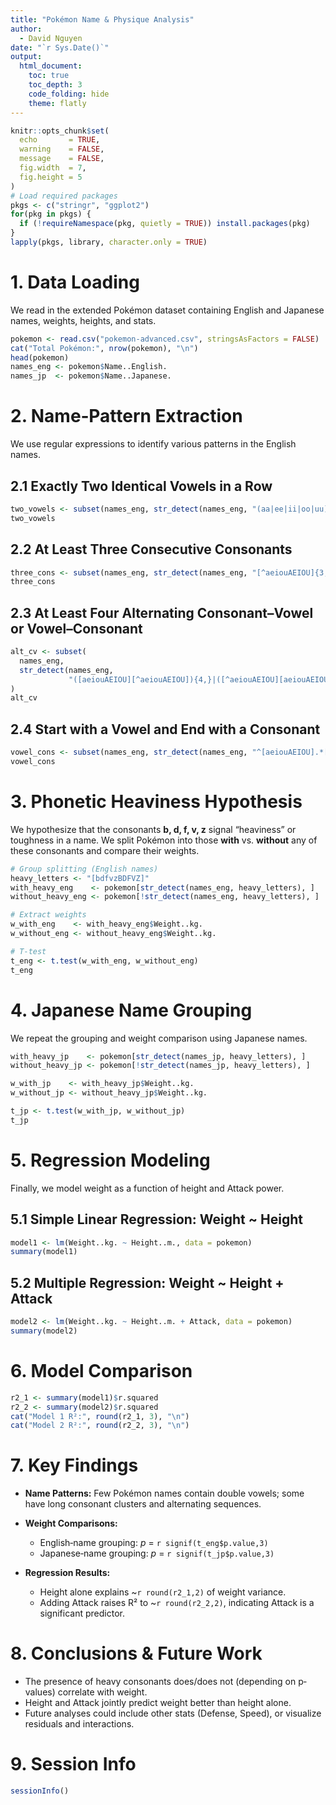 ```yaml
---
title: "Pokémon Name & Physique Analysis"
author:
  - David Nguyen
date: "`r Sys.Date()`"
output:
  html_document:
    toc: true
    toc_depth: 3
    code_folding: hide
    theme: flatly
---
```


```r
knitr::opts_chunk$set(
  echo       = TRUE,
  warning    = FALSE,
  message    = FALSE,
  fig.width  = 7,
  fig.height = 5
)
# Load required packages
pkgs <- c("stringr", "ggplot2")
for(pkg in pkgs) {
  if (!requireNamespace(pkg, quietly = TRUE)) install.packages(pkg)
}
lapply(pkgs, library, character.only = TRUE)
````

# 1. Data Loading

We read in the extended Pokémon dataset containing English and Japanese names, weights, heights, and stats.

```r
pokemon <- read.csv("pokemon-advanced.csv", stringsAsFactors = FALSE)
cat("Total Pokémon:", nrow(pokemon), "\n")
head(pokemon)
names_eng <- pokemon$Name..English.
names_jp  <- pokemon$Name..Japanese.
```

# 2. Name‐Pattern Extraction

We use regular expressions to identify various patterns in the English names.

## 2.1 Exactly Two Identical Vowels in a Row

```r
two_vowels <- subset(names_eng, str_detect(names_eng, "(aa|ee|ii|oo|uu)"))
two_vowels
```

## 2.2 At Least Three Consecutive Consonants

```r
three_cons <- subset(names_eng, str_detect(names_eng, "[^aeiouAEIOU]{3,}"))
three_cons
```

## 2.3 At Least Four Alternating Consonant–Vowel or Vowel–Consonant

```r
alt_cv <- subset(
  names_eng,
  str_detect(names_eng,
             "([aeiouAEIOU][^aeiouAEIOU]){4,}|([^aeiouAEIOU][aeiouAEIOU]){4,}")
)
alt_cv
```

## 2.4 Start with a Vowel and End with a Consonant

```r
vowel_cons <- subset(names_eng, str_detect(names_eng, "^[aeiouAEIOU].*[^aeiouAEIOU]$"))
vowel_cons
```

# 3. Phonetic Heaviness Hypothesis

We hypothesize that the consonants **b, d, f, v, z** signal “heaviness” or toughness in a name. We split Pokémon into those **with** vs. **without** any of these consonants and compare their weights.

```r
# Group splitting (English names)
heavy_letters <- "[bdfvzBDFVZ]"
with_heavy_eng    <- pokemon[str_detect(names_eng, heavy_letters), ]
without_heavy_eng <- pokemon[!str_detect(names_eng, heavy_letters), ]

# Extract weights
w_with_eng    <- with_heavy_eng$Weight..kg.
w_without_eng <- without_heavy_eng$Weight..kg.

# T-test
t_eng <- t.test(w_with_eng, w_without_eng)
t_eng
```

# 4. Japanese Name Grouping

We repeat the grouping and weight comparison using Japanese names.

```r
with_heavy_jp    <- pokemon[str_detect(names_jp, heavy_letters), ]
without_heavy_jp <- pokemon[!str_detect(names_jp, heavy_letters), ]

w_with_jp    <- with_heavy_jp$Weight..kg.
w_without_jp <- without_heavy_jp$Weight..kg.

t_jp <- t.test(w_with_jp, w_without_jp)
t_jp
```

# 5. Regression Modeling

Finally, we model weight as a function of height and Attack power.

## 5.1 Simple Linear Regression: Weight \~ Height

```r
model1 <- lm(Weight..kg. ~ Height..m., data = pokemon)
summary(model1)
```

## 5.2 Multiple Regression: Weight \~ Height + Attack

```r
model2 <- lm(Weight..kg. ~ Height..m. + Attack, data = pokemon)
summary(model2)
```

# 6. Model Comparison

```r
r2_1 <- summary(model1)$r.squared
r2_2 <- summary(model2)$r.squared
cat("Model 1 R²:", round(r2_1, 3), "\n")
cat("Model 2 R²:", round(r2_2, 3), "\n")
```

# 7. Key Findings

* **Name Patterns:** Few Pokémon names contain double vowels; some have long consonant clusters and alternating sequences.
* **Weight Comparisons:**

  * English‐name grouping: *p* = `r signif(t_eng$p.value,3)`
  * Japanese‐name grouping: *p* = `r signif(t_jp$p.value,3)`
* **Regression Results:**

  * Height alone explains \~`r round(r2_1,2)` of weight variance.
  * Adding Attack raises R² to \~`r round(r2_2,2)`, indicating Attack is a significant predictor.

# 8. Conclusions & Future Work

* The presence of heavy consonants does/does not (depending on p‐values) correlate with weight.
* Height and Attack jointly predict weight better than height alone.
* Future analyses could include other stats (Defense, Speed), or visualize residuals and interactions.

# 9. Session Info

```r
sessionInfo()
```
